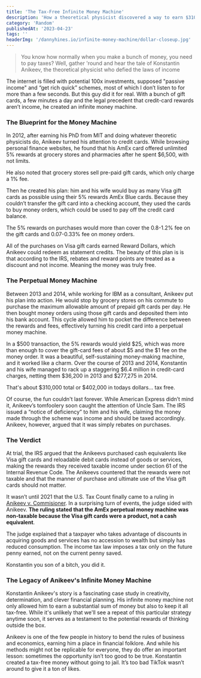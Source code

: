 ```yaml
---
title: 'The Tax-Free Infinite Money Machine'
description: 'How a theoretical physicist discovered a way to earn $310,000 tax-free'
category: 'Random'
publishedAt: '2023-04-23'
tags: ''
headerImg: '/dannyhines.io/infinite-money-machine/dollar-closeup.jpg'
---
```


<CloudinaryImg
  mdx
  publicId='/dannyhines.io/infinite-money-machine/dollar-closeup.jpg'
  alt='Closeup of 10 dollar bill'
  width={1200}
  height={800}
/>

> You know how normally when you make a bunch of money, you need to pay taxes? Well, gather
> 'round and hear the tale of Konstantin Anikeev, the theoretical physicist who defied the
> laws of income

The internet is filled with potential 100x investments, supposed "passive income" and “get
rich quick” schemes, most of which I don’t listen to for more than a few seconds. But this
guy did it for real. With a bunch of gift cards, a few minutes a day and the legal precedent
that credit-card rewards aren’t income, he created an infinite money machine.

### The Blueprint for the Money Machine

In 2012, after earning his PhD from MIT and doing whatever theoretic physicists do, Anikeev
turned his attention to credit cards. While browsing personal finance websites, he found
that his AmEx card offered unlimited 5% rewards at grocery stores and pharmacies after he
spent $6,500, with not limits.

He also noted that grocery stores sell pre-paid gift cards, which only charge a 1% fee.

Then he created his plan: him and his wife would buy as many Visa gift cards as possible
using their 5% rewards AmEx Blue cards. Because they couldn’t transfer the gift card into a
checking account, they used the cards to buy money orders, which could be used to pay off
the credit card balance.

The 5% rewards on purchases would more than cover the 0.8-1.2% fee on the gift cards and
0.07-0.33% fee on money orders.

All of the purchases on Visa gift cards earned Reward Dollars, which Anikeev could redeem as
statement credits. The beauty of this plan is is that according to the IRS, rebates and
reward points are treated as a discount and not income. Meaning the money was truly free.

### The Perpetual Money Machine

Between 2013 and 2014, while working for IBM as a consultant, Anikeev put his plan into
action. He would stop by grocery stores on his commute to purchase the maximum allowable
amount of prepaid gift cards per day. He then bought money orders using those gift cards and
deposited them into his bank account. This cycle allowed him to pocket the difference
between the rewards and fees, effectively turning his credit card into a perpetual money
machine.

In a $500 transaction, the 5% rewards would yield $25, which was more than enough to cover
the gift-card fees of about $5 and the $1 fee on the money order. It was a beautiful,
self-sustaining money-making machine, and it worked like a charm. Over the course of 2013
and 2014, Konstantin and his wife managed to rack up a staggering $6.4 million in
credit-card charges, netting them $36,200 in 2013 and $277,275 in 2014.

That's about $310,000 total or $402,000 in todays dollars... tax free.

Of course, the fun couldn't last forever. While American Express didn’t mind it, Anikeev’s
tomfoolery soon caught the attention of Uncle Sam. The IRS issued a “notice of deficiency”
to him and his wife, claiming the money made through the scheme was income and should be
taxed accordingly. Anikeev, however, argued that it was simply rebates on purchases.

### The Verdict

At trial, the IRS argued that the Anikeevs purchased cash equivalents like Visa gift cards
and reloadable debit cards instead of goods or services, making the rewards they received
taxable income under section 61 of the Internal Revenue Code. The Anikeevs countered that
the rewards were not taxable and that the manner of purchase and ultimate use of the Visa
gift cards should not matter.

It wasn’t until 2021 that the U.S. Tax Count finally came to a ruling in
[Anikeev v. Commisioner](https://scholar.google.com/scholar_case?case=15074956498010914396&q=anikeev&hl=en&as_sdt=20006).
In a surprising turn of events, the judge sided with Anikeev. **The ruling stated that the
AmEx perpetual money machine was non-taxable because the Visa gift cards were a product, not
a cash equivalent**.

The judge explained that a taxpayer who takes advantage of discounts in acquiring goods and
services has no accession to wealth but simply has reduced consumption. The income tax law
imposes a tax only on the future penny earned, not on the current penny saved.

Konstantin you son of a bitch, you did it.

### The Legacy of Anikeev's Infinite Money Machine

Konstantin Anikeev's story is a fascinating case study in creativity, determination, and
clever financial planning. His infinite money machine not only allowed him to earn a
substantial sum of money but also to keep it all tax-free. While it's unlikely that we'll
see a repeat of this particular strategy anytime soon, it serves as a testament to the
potential rewards of thinking outside the box.

Anikeev is one of the few people in history to bend the rules of business and economics,
earning him a place in financial folklore. And while his methods might not be replicable for
everyone, they do offer an important lesson: sometimes the opportunity isn’t too good to be
true. Konstantin created a tax-free money without going to jail. It’s too bad TikTok wasn’t
around to give it a ton of likes.
